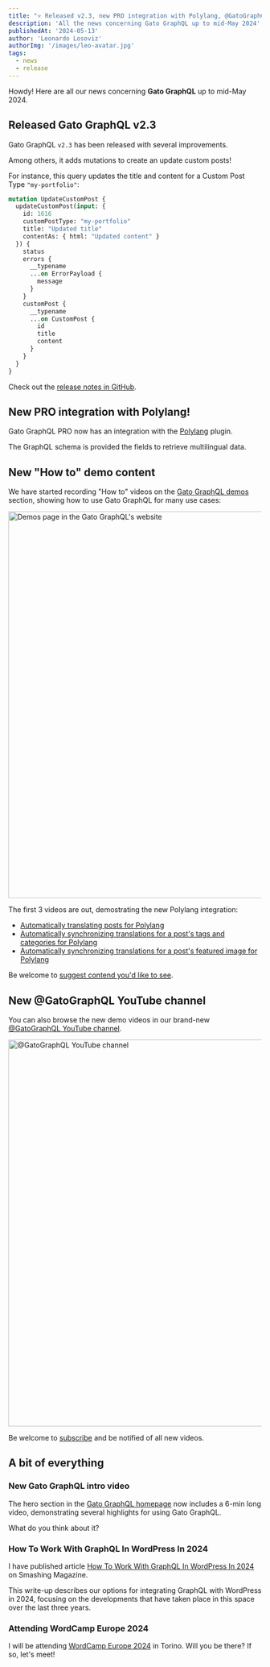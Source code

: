 ```yaml
---
title: "⭐️ Released v2.3, new PRO integration with Polylang, @GatoGraphQL YouTube channel, and more"
description: 'All the news concerning Gato GraphQL up to mid-May 2024'
publishedAt: '2024-05-13'
author: 'Leonardo Losoviz'
authorImg: '/images/leo-avatar.jpg'
tags:
  - news
  - release
---
```


Howdy! Here are all our news concerning **Gato GraphQL** up to mid-May 2024.

## Released Gato GraphQL v2.3

Gato GraphQL `v2.3` has been released with several improvements.

Among others, it adds mutations to create an update custom posts!

For instance, this query updates the title and content for a Custom Post Type `"my-portfolio"`:

```graphql
mutation UpdateCustomPost {
  updateCustomPost(input: {
    id: 1616
    customPostType: "my-portfolio"
    title: "Updated title"
    contentAs: { html: "Updated content" }
  }) {
    status
    errors {
      __typename
      ...on ErrorPayload {
        message
      }
    }
    customPost {
      __typename
      ...on CustomPost {
        id
        title
        content
      }
    }
  }
}
```

Check out the [release notes in GitHub](https://github.com/GatoGraphQL/GatoGraphQL/releases/tag/2.3.0).

## New PRO integration with Polylang!

Gato GraphQL PRO now has an integration with the [Polylang](https://wordpress.org/plugins/polylang/) plugin.

The GraphQL schema is provided the fields to retrieve multilingual data.

## New "How to" demo content

We have started recording "How to" videos on the [Gato GraphQL demos](/demos) section, showing how to use Gato GraphQL for many use cases:

<Image
  src="/images/gatographql-website-demos.png"
  width="1024"
  height="768"
  alt="Demos page in the Gato GraphQL's website"
  caption="Demos page in the Gato GraphQL's website"
/>

The first 3 videos are out, demostrating the new Polylang integration:

- [Automatically translating posts for Polylang](https://gatographql.com/demos/automatically-translate-posts-for-polylang-gutenberg)
- [Automatically synchronizing translations for a post's tags and categories for Polylang](https://gatographql.com/demos/automatically-sync-post-tags-and-categories-for-polylang)
- [Automatically synchronizing translations for a post's featured image for Polylang](https://gatographql.com/demos/automatically-sync-post-featured-image-for-polylang)

Be welcome to [suggest contend you'd like to see](/contact).

## New @GatoGraphQL YouTube channel

You can also browse the new demo videos in our brand-new [@GatoGraphQL YouTube channel](https://www.youtube.com/@GatoGraphQL).

<Image
  src="/images/gatographql-youtube-channel.png"
  width="1024"
  height="768"
  alt="@GatoGraphQL YouTube channel"
  caption="@GatoGraphQL YouTube channel"
/>

Be welcome to [subscribe](https://www.youtube.com/@GatoGraphQL) and be notified of all new videos.

## A bit of everything

### New Gato GraphQL intro video

The hero section in the [Gato GraphQL homepage](https://gatographql.com) now includes a 6-min long video, demonstrating several highlights for using Gato GraphQL.

What do you think about it?

### How To Work With GraphQL In WordPress In 2024

I have published article [How To Work With GraphQL In WordPress In 2024](https://www.smashingmagazine.com/2024/04/how-work-graphql-wordpress-2024/) on Smashing Magazine.

This write-up describes our options for integrating GraphQL with WordPress in 2024, focusing on the developments that have taken place in this space over the last three years.

### Attending WordCamp Europe 2024

I will be attending [WordCamp Europe 2024](https://europe.wordcamp.org/2024/) in Torino. Will you be there? If so, let's meet!

